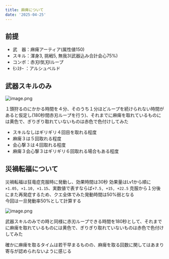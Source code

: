```yaml
---
title: 麻痺について
date: '2025-04-25'
---
```


## 前提
- 武　器：麻痺アーティア(属性値150)
- スキル：渾身3, 挑戦5, 無我3(武器込み合計会心75%)
- コンボ：赤刃Ⅰ気刃Ⅰループ
- ﾓﾝｽﾀｰ ：アルシュベルド

## 武器スキルのみ
![image.png](https://qiita-image-store.s3.ap-northeast-1.amazonaws.com/0/3562738/90a65938-c576-4617-8a91-c68863ef1203.png)

１頭狩るのにかかる時間を４分、そのうち１分ほどループを続けられない時間があると仮定し(180秒間赤刃ループを行う)、それまでに麻痺を取れているものには黄色で、ぎりぎり取れていないものは赤色で色付けしてみた

- スキルなしはギリギリ４回目を取れる程度
- 麻痺３は５回取れる程度
- 会心撃３は４回取れる程度
- 麻痺３会心撃３はギリギリ６回取れる場合もある程度

## 災禍転福について
災禍転福は狂竜症克服時に発動し、効果時間は30秒
効果量はLv1から順に`×1.05, ×1.10, ×1.15`、実数値で表すならば`+7.5, +15, +22.5`
克服から１分後にまた再発症するため、クエ全体でみた発動時間は50%弱となる<br />
今回は一旦発動率50%として計算する

![image.png](https://qiita-image-store.s3.ap-northeast-1.amazonaws.com/0/3562738/60628eb7-ac70-4618-87e8-fcd691b78ffb.png)


武器スキルのみでの時と同様に赤刃ループできる時間を180秒として、それまでに麻痺を取れているものには黄色で、ぎりぎり取れていないものは赤色で色付けしてみた

確かに麻痺を取るタイムは若干早まるものの、麻痺を取る回数に関してはあまり寄与が認められないように感じる

